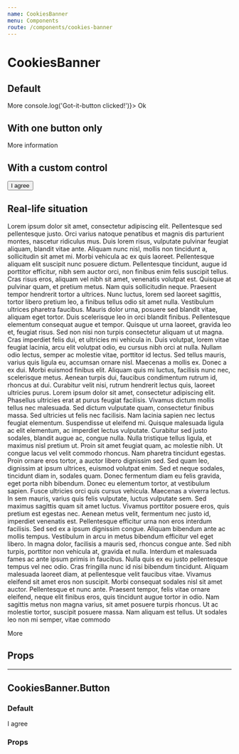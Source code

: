 ```yaml
---
name: CookiesBanner
menu: Components
route: /components/cookies-banner
---
```




# CookiesBanner

## Default

<Playground>
  <CookiesBanner text='Please be aware that this awesome cookies banner informs you that this awesome website uses cookies. Why ? Because cookies are an awesome delight of course!'>
    <CookiesBanner.Button href="#">More</CookiesBanner.Button>
    <CookiesBanner.Button onClick={() => console.log('Got-it-button clicked!')}>
      Ok
    </CookiesBanner.Button>
  </CookiesBanner>
</Playground>

## With one button only

<Playground>
  <CookiesBanner text='Please be aware that this awesome cookies banner informs you that this awesome website uses cookies. Why ? Because cookies are an awesome delight of course!'>
    <CookiesBanner.Button href="#">More information</CookiesBanner.Button>
  </CookiesBanner>
</Playground>

## With a custom control

<Playground>
  <CookiesBanner text='Please be aware that this awesome cookies banner informs you that this awesome website uses cookies. Why ? Because cookies are an awesome delight of course!'>
    <button>I agree</button>
  </CookiesBanner>
</Playground>

## Real-life situation

<div style={{ height: 400, overflow: 'auto' }}>
  <p>Lorem ipsum dolor sit amet, consectetur adipiscing elit. Pellentesque sed pellentesque justo. Orci varius natoque penatibus et magnis dis parturient montes, nascetur ridiculus mus. Duis lorem risus, vulputate pulvinar feugiat aliquam, blandit vitae ante. Aliquam nunc nisl, mollis non tincidunt a, sollicitudin sit amet mi. Morbi vehicula ac ex quis laoreet. Pellentesque aliquam elit suscipit nunc posuere dictum. Pellentesque tincidunt, augue id porttitor efficitur, nibh sem auctor orci, non finibus enim felis suscipit tellus. Cras risus eros, aliquam vel nibh sit amet, venenatis volutpat est. Quisque at pulvinar quam, et pretium metus. Nam quis sollicitudin neque. Praesent tempor hendrerit tortor a ultrices. Nunc luctus, lorem sed laoreet sagittis, tortor libero pretium leo, a finibus tellus odio sit amet nulla. Vestibulum ultrices pharetra faucibus. Mauris dolor urna, posuere sed blandit vitae, aliquam eget tortor. Duis scelerisque leo in orci blandit finibus. Pellentesque elementum consequat augue et tempor. Quisque ut urna laoreet, gravida leo et, feugiat risus. Sed non nisi non turpis consectetur aliquam ut ut magna. Cras imperdiet felis dui, et ultricies mi vehicula in. Duis volutpat, lorem vitae feugiat lacinia, arcu elit volutpat odio, eu cursus nibh orci at nulla. Nullam odio lectus, semper ac molestie vitae, porttitor id lectus. Sed tellus mauris, varius quis ligula eu, accumsan ornare nisl. Maecenas a mollis ex. Donec a ex dui. Morbi euismod finibus elit. Aliquam quis mi luctus, facilisis nunc nec, scelerisque metus. Aenean turpis dui, faucibus condimentum rutrum id, rhoncus at dui. Curabitur velit nisi, rutrum hendrerit lectus quis, laoreet ultricies purus. Lorem ipsum dolor sit amet, consectetur adipiscing elit. Phasellus ultricies erat at purus feugiat facilisis. Vivamus dictum mollis tellus nec malesuada. Sed dictum vulputate quam, consectetur finibus massa. Sed ultricies ut felis nec facilisis. Nam lacinia sapien nec lectus feugiat elementum. Suspendisse ut eleifend mi. Quisque malesuada ligula ac elit elementum, ac imperdiet lectus vulputate. Curabitur sed justo sodales, blandit augue ac, congue nulla. Nulla tristique tellus ligula, et maximus nisl pretium ut. Proin sit amet feugiat quam, ac molestie nibh. Ut congue lacus vel velit commodo rhoncus. Nam pharetra tincidunt egestas. Proin ornare eros tortor, a auctor libero dignissim sed. Sed quam leo, dignissim at ipsum ultrices, euismod volutpat enim. Sed et neque sodales, tincidunt diam in, sodales quam. Donec fermentum diam eu felis gravida, eget porta nibh bibendum. Donec eu elementum tortor, at vestibulum sapien. Fusce ultricies orci quis cursus vehicula. Maecenas a viverra lectus. In sem mauris, varius quis felis vulputate, luctus vulputate sem. Sed maximus sagittis quam sit amet luctus. Vivamus porttitor posuere eros, quis pretium est egestas nec. Aenean metus velit, fermentum nec justo id, imperdiet venenatis est. Pellentesque efficitur urna non eros interdum facilisis. Sed sed ex a ipsum dignissim congue. Aliquam bibendum ante ac mollis tempus. Vestibulum in arcu in metus bibendum efficitur vel eget libero. In magna dolor, facilisis a mauris sed, rhoncus congue ante. Sed nibh turpis, porttitor non vehicula at, gravida et nulla. Interdum et malesuada fames ac ante ipsum primis in faucibus. Nulla quis ex eu justo pellentesque tempus vel nec odio. Cras fringilla nunc id nisi bibendum tincidunt. Aliquam malesuada laoreet diam, at pellentesque velit faucibus vitae. Vivamus eleifend sit amet eros non suscipit. Morbi consequat sodales nisl sit amet auctor. Pellentesque et nunc ante. Praesent tempor, felis vitae ornare eleifend, neque elit finibus eros, quis tincidunt augue tortor in odio. Nam sagittis metus non magna varius, sit amet posuere turpis rhoncus. Ut ac molestie tortor, suscipit posuere massa. Nam aliquam est tellus. Ut sodales leo non mi semper, vitae commodo</p>
  <StyledCookiesBanner text='Please be aware that this awesome cookies banner informs you that this awesome website uses cookies. Why ? Because cookies are an awesome delight of course!'>
    <CookiesBanner.Button href="#">More</CookiesBanner.Button>
  </StyledCookiesBanner>
</div>


## Props

<Props of={CookiesBanner} />

<hr />

## CookiesBanner.Button

### Default

<Playground>
  <CookiesBanner.Button>
    I agree
  </CookiesBanner.Button>
</Playground>

### Props

<Props of={CookiesBanner.Button} />